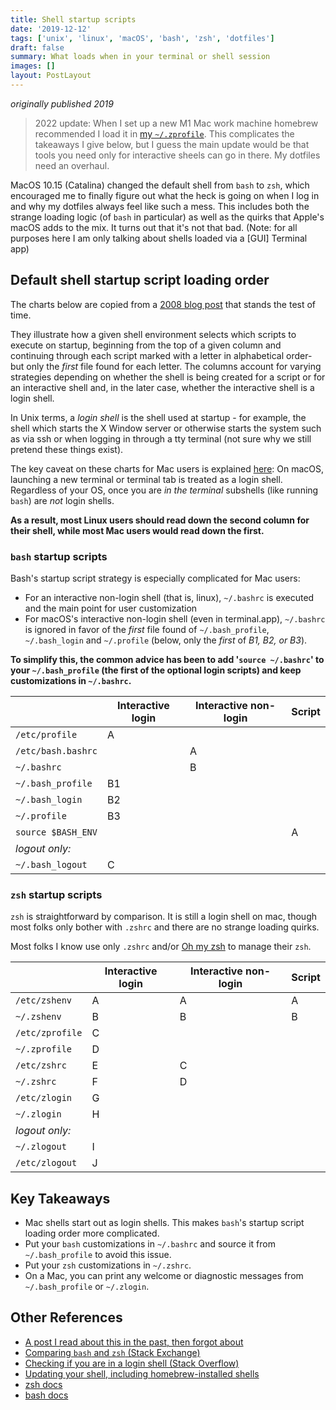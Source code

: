 ```yaml
---
title: Shell startup scripts
date: '2019-12-12'
tags: ['unix', 'linux', 'macOS', 'bash', 'zsh', 'dotfiles']
draft: false
summary: What loads when in your terminal or shell session
images: []
layout: PostLayout
---
```


_originally published 2019_

> 2022 update: When I set up a new M1 Mac work machine homebrew recommended I load it in [my `~/.zprofile`](https://github.com/erikdstock/dotfiles/blob/c0688bcbe49b27c20ca1310505486120a992a957/homedir/zprofile). This complicates the takeaways I give below, but I guess the main update would be that tools you need only for interactive sheels can go in there. My dotfiles need an overhaul.

MacOS 10.15 (Catalina) changed the default shell from `bash` to `zsh`, which
encouraged me to finally figure out what the heck is going on when I log in and
why my dotfiles always feel like such a mess. This includes both the strange
loading logic (of `bash` in particular) as well as the quirks that Apple's macOS
adds to the mix. It turns out that it's not that bad. (Note: for all purposes
here I am only talking about shells loaded via a [GUI] Terminal app)

## Default shell startup script loading order

The charts below are copied from a
[2008 blog post](https://shreevatsa.wordpress.com/2008/03/30/zshbash-startup-files-loading-order-bashrc-zshrc-etc/)
that stands the test of time.

They illustrate how a given shell environment selects which scripts to execute
on startup, beginning from the top of a given column and continuing through each
script marked with a letter in alphabetical order- but only the _first_ file
found for each letter. The columns account for varying strategies depending on
whether the shell is being created for a script or for an interactive shell and,
in the later case, whether the interactive shell is a login shell.

In Unix terms, a _login shell_ is the shell used at startup - for example, the
shell which starts the X Window server or otherwise starts the system such as
via ssh or when logging in through a tty terminal (not sure why we still pretend
these things exist).

The key caveat on these charts for Mac users is explained
[here](https://apple.stackexchange.com/questions/119711/why-doesnt-mac-os-x-source-bashrc):
On macOS, launching a new terminal or terminal tab is treated as a login shell.
Regardless of your OS, once you are _in the terminal_ subshells (like running
`bash`) are _not_ login shells.

**As a result, most Linux users should read down the second column for their
shell, while most Mac users would read down the first.**

### `bash` startup scripts

Bash's startup script strategy is especially complicated for Mac users:

- For an interactive non-login shell (that is, linux), `~/.bashrc` is executed
  and the main point for user customization
- For macOS's interactive non-login shell (even in terminal.app), `~/.bashrc` is
  ignored in favor of the _first_ file found of `~/.bash_profile`,
  `~/.bash_login` and `~/.profile` (below, only the _first_ of _B1, B2, or B3_).

**To simplify this, the common advice has been to add '`source ~/.bashrc`' to
your `~/.bash_profile` (the first of the optional login scripts) and keep
customizations in `~/.bashrc`.**

|                    | Interactive login | Interactive non-login | Script |
| ------------------ | ----------------- | --------------------- | ------ |
| `/etc/profile`     | A                 |                       |        |
| `/etc/bash.bashrc` |                   | A                     |        |
| `~/.bashrc`        |                   | B                     |        |
| `~/.bash_profile`  | B1                |                       |        |
| `~/.bash_login`    | B2                |                       |        |
| `~/.profile`       | B3                |                       |        |
| `source $BASH_ENV` |                   |                       | A      |
| _logout only:_     |                   |                       |        |
| `~/.bash_logout`   | C                 |                       |        |

### `zsh` startup scripts

`zsh` is straightforward by comparison. It is still a login shell on mac, though
most folks only bother with `.zshrc` and there are no strange loading quirks.

Most folks I know use only `.zshrc` and/or [Oh my zsh](https://ohmyz.sh/) to
manage their `zsh`.

|                 | Interactive login | Interactive non-login | Script |
| --------------- | ----------------- | --------------------- | ------ |
| `/etc/zshenv`   | A                 | A                     | A      |
| `~/.zshenv`     | B                 | B                     | B      |
| `/etc/zprofile` | C                 |                       |        |
| `~/.zprofile`   | D                 |                       |        |
| `/etc/zshrc`    | E                 | C                     |        |
| `~/.zshrc`      | F                 | D                     |        |
| `/etc/zlogin`   | G                 |                       |        |
| `~/.zlogin`     | H                 |                       |        |
| _logout only:_  |                   |                       |        |
| `~/.zlogout`    | I                 |                       |        |
| `/etc/zlogout`  | J                 |                       |        |

## Key Takeaways

- Mac shells start out as login shells. This makes `bash`'s startup script
  loading order more complicated.
- Put your `bash` customizations in `~/.bashrc` and source it from
  `~/.bash_profile` to avoid this issue.
- Put your `zsh` customizations in `~/.zshrc`.
- On a Mac, you can print any welcome or diagnostic messages from
  `~/.bash_profile` or `~/.zlogin`.

## Other References

- [A post I read about this in the past, then forgot about](http://www.joshstaiger.org/archives/2005/07/bash_profile_vs.html)
- [Comparing `bash` and `zsh` (Stack Exchange)](https://apple.stackexchange.com/questions/361870/what-are-the-practical-differences-between-bash-and-zsh/361957#361957)
- [Checking if you are in a login shell (Stack Overflow)](https://unix.stackexchange.com/questions/26676/how-to-check-if-a-shell-is-login-interactive-batch)
- [Updating your shell, including homebrew-installed shells](https://johndjameson.com/blog/updating-your-shell-with-homebrew/)
- [zsh docs](http://zsh.sourceforge.net/Doc/Release/Files.html)
- [bash docs](http://www.gnu.org/savannah-checkouts/gnu/bash/manual/bash.html#Bash-Startup-Files)
